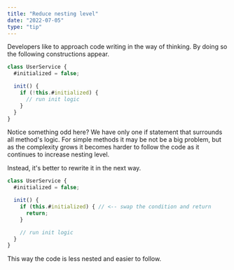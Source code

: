 ```yaml
---
title: "Reduce nesting level"
date: "2022-07-05"
type: "tip"
---
```


Developers like to approach code writing in the way of thinking. By doing so the following constructions
appear.

```javascript
class UserService {
  #initialized = false;

  init() {
    if (!this.#initialized) {
      // run init logic
    }
  }
}
```

Notice something odd here? We have only one if statement that surrounds all method's logic.
For simple methods it may be not be a big problem, but as the complexity grows it becomes harder
to follow the code as it continues to increase nesting level.

Instead, it's better to rewrite it in the next way.

```javascript
class UserService {
  #initialized = false;

  init() {
    if (this.#initialized) { // <-- swap the condition and return
      return;
    }

    // run init logic
  }
}
```

This way the code is less nested and easier to follow.
